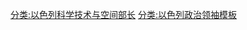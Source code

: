 {{Navbox
|name    = 以色列科学技术与空间部长
|state   = {{{state|autocollapse}}}
|title   = [[以色列科学技术与空间部长]] {{flagicon|Israel}}
|listclass = hlist
|image = [[Image:Coat of arms of Israel.svg|40px]]
|list1 = 
*[[尤瓦·内埃曼|内埃曼]] （1982–1984）
*[[吉迪恩·帕特|帕特]] （1984–1988）
*[[埃泽尔·魏茨曼|魏茨曼]] （1988–1990）
*[[尤瓦·内埃曼|内埃曼]] （1990–1992）
*[[阿姆农·鲁宾斯坦|鲁宾斯坦]] （1992）
*[[希蒙·谢特里特|谢特里特]] （1992–1993）
*[[苏拉米特·阿罗尼|阿罗尼]] （1993–1996）
*[[本尼·贝京|贝京]] （1996–1997）
*[[本雅明·内塔尼亚胡|内塔尼亚胡]] （1996–1997）
*[[迈克尔·艾坦|艾坦]] （1997–1998）
*[[西尔万·沙洛姆|沙洛姆]] （1998–1999）
*[[埃胡德·巴拉克|巴拉克]] （1999）
*[[马腾·维尔奈|维尔奈]] （1999–2002）
*[[埃利泽·桑伯格|桑伯格]] （2003–2004）
*[[埃兰·沙尔基|沙尔基]] （2004）
*[[维克多·布赖洛夫斯基|布赖洛夫斯基]] （2004）
*[[马腾·维尔奈|维尔奈]] （2005）
*[[鲁尼·巴安|巴安]] （2006）
*[[奥菲尔·平内斯-帕兹|平内斯-帕兹]] （2006）
*[[尤里·塔米尔|塔米尔]] （2006–2007）
*[[哈勒布·马贾德莱|马贾德莱]] （2007–2009）
*[[丹尼尔·赫许科维兹|赫许科维兹]] （2009–2013）
*[[雅各布·佩里|佩里]] （2013–2015）
}}<noinclude>
{{collapsible option}}
[[分类:以色列科学技术与空间部长]]
[[分类:以色列政治领袖模板]]
</noinclude>